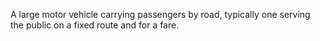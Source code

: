 A large motor vehicle carrying passengers by road, typically one serving the public on a fixed route
and for a fare.
